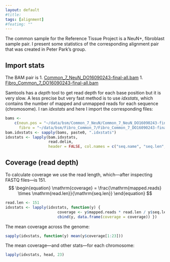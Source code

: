 ```yaml
---
layout: default
#title: 
tags: [alignment]
#featimg: ""
---
```


The common sample for the Reference Tissue Project is a NeuN+, fibroblast sample pair.  I present some statistics of the corresponding alignment pair that was created in Peter Park's group.

## Import stats

The BAM pair is
1. [Common_7_NeuN_DO16090243-final-all.bam](https://www.synapse.org/#%21Synapse:syn11053649)
1. [Fibro_Common_7_DO16090243-final-all.bam](https://www.synapse.org/#%21Synapse:syn11053650)

Samtools has a *depth* tool to get read depth for each base position but it is very slow.  A less precise but very fast method is to use *idxstats*, which contains the number of mapped and unmapped reads for each sequence (chromosome).  I ran *idxstats* and here I import the corresponding files:

```r
bams <-
    c(neun.pos = "~/data/bsm/Common_7_NeuN/Common_7_NeuN_DO16090243-final-all.bam",
      fibro = "~/data/bsm/Fibro_Common_7/Fibro_Common_7_DO16090243-final-all.bam")
bam.idxstats <- sapply(bams, paste0, ".idxstats")
idxstats <- lapply(bam.idxstats,
                   read.delim,
                   header = FALSE, col.names = c("seq.name", "seq.len", "mapped.reads", "unmapped.reads"))
```

## Coverage (read depth)

To calculate coverage we use the read length, which---after inspecting FASTQ files---is 151.
$$
\begin{equation}
\mathrm{coverage} = \frac{\mathrm{mapped.reads} \times \mathrm{read.len}}{\mathrm{seq.len}}
\end{equation}
$$

```r
read.len <- 151
idxstats <- lapply(idxstats, function(y) {
                       coverage <- y$mapped.reads * read.len / y$seq.len
                       cbind(y, data.frame(coverage = coverage)) })
```

The mean coverage across the genome:

```r
sapply(idxstats, function(y) mean(y$coverage[1:23]))
```

The mean coverage---and other stats---for each chromosome:

```r
lapply(idxstats, head, 23)
```
